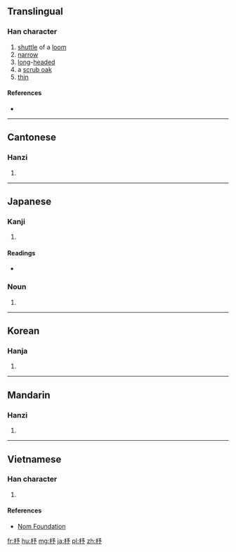 ==Translingual==

===Han character===
{{Han char|rn=75|rad=木|as=04|sn=8|four=4792<sub>2</sub>|canj=木弓戈弓 (DNIN), X木弓戈弓 (XDNIN)|ids=⿰[[木]][[予]]}}

# [[shuttle]] of a [[loom]]
# [[narrow]]
# [[long]]-[[head]]ed
# a [[scrub oak]]
# [[thin]]

====References====
* {{Han ref|kx=0514.080|dkj=14513|dj=0901.120|hdz=21176.040|uh=677C|ud=26492|bh=AA56|bd=43606}}

----

==Cantonese==

===Hanzi===
{{yue-hanzi|jyut=cyu5|y=chyu5}}

# {{defn|lang=yue|sort=木04}}

----

==Japanese==

===Kanji===
{{ja-kanji|grade=|rs=木04}}

# {{defn|lang=ja|sort=木04}}

====Readings====
* {{ja-readings|on=[[ちょ]] (cho), [[しょ]] (sho)|kun=[[ひ]] (hi), [[どんぐり]] (donguri)}}

===Noun===
{{ja-noun|ひ}}

# {{alternative form of|梭|lang=ja}}

----

==Korean==

===Hanja===
{{ko-hanja|hangeul=저|eumhun=|rv=jeo|mr=chŏ|y=ce}}

# {{defn|lang=ko|sort=木04}}

----

==Mandarin==

===Hanzi===
{{cmn-hanzi|pin=[[zhù]] ([[zhu4]]), [[shù]] ([[shu4]])|wg=chu<sup>4</sup>, shu<sup>4</sup>}}

# {{defn|lang=cmn|sort=木04}}

----

==Vietnamese==

===Han character===
{{vi-readings|rs=木04| hanviet = trữ}}

# {{defn|lang=vi|sort=木04}}

====References====
*[http://nomfoundation.org/common/nom_details.php?codepoint=677c Nom Foundation]

[[fr:杼]]
[[hu:杼]]
[[mg:杼]]
[[ja:杼]]
[[pl:杼]]
[[zh:杼]]